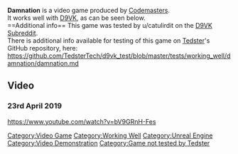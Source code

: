 <strong>Damnation</strong> is a video game produced by [[Codemasters]].
<br />
It works well with [[D9VK]], as can be seen below.
<br />
==Additional info==
This game was tested by u/catulirdit on the [[D9VK Subreddit]].
<br />
There is additional info available for testing of this game on [[User:Tedster|Tedster]]'s GitHub repository, here:
<br />
https://github.com/TedsterTech/d9vk_test/blob/master/tests/working_well/damnation/damnation.md

==Video==
===23rd April 2019===
<youtube>https://www.youtube.com/watch?v=bV9GRnH-Fes</youtube>

[[Category:Video Game]]
[[Category:Working Well]]
[[Category:Unreal Engine]]
[[Category:Video Demonstration]]
[[Category:Game not tested by Tedster]]
